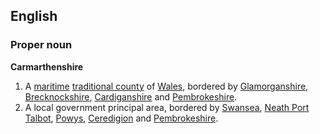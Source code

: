 ==English==
===Proper noun===
'''Carmarthenshire'''
{{wikipedia}}
# A [[maritime]] [[traditional county]] of [[Wales]], bordered by [[Glamorganshire]], [[Brecknockshire]], [[Cardiganshire]] and [[Pembrokeshire]].
# A local government principal area, bordered by [[Swansea]], [[Neath Port Talbot]], [[Powys]], [[Ceredigion]] and [[Pembrokeshire]].